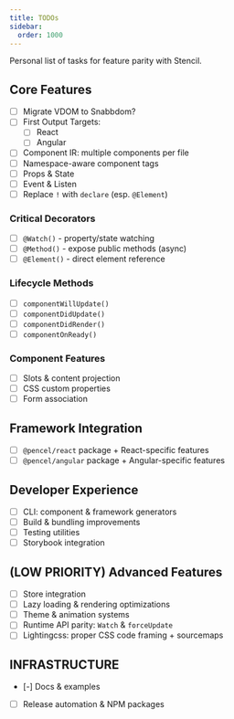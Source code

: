 ```yaml
---
title: TODOs
sidebar:
  order: 1000
---
```


Personal list of tasks for feature parity with Stencil.

## Core Features

- [ ] Migrate VDOM to Snabbdom?
- [ ] First Output Targets:
    - [ ] React
    - [ ] Angular
- [ ] Component IR: multiple components per file
- [ ] Namespace-aware component tags
- [ ] Props & State
- [ ] Event & Listen
- [ ] Replace `!` with `declare` (esp. `@Element`)

### Critical Decorators

- [ ] `@Watch()` - property/state watching
- [ ] `@Method()` - expose public methods (async)
- [ ] `@Element()` - direct element reference

### Lifecycle Methods

- [ ] `componentWillUpdate()`
- [ ] `componentDidUpdate()`
- [ ] `componentDidRender()`
- [ ] `componentOnReady()`

### Component Features

- [ ] Slots & content projection
- [ ] CSS custom properties
- [ ] Form association

## Framework Integration

- [ ] `@pencel/react` package + React-specific features
- [ ] `@pencel/angular` package + Angular-specific features

## Developer Experience

- [ ] CLI: component & framework generators
- [ ] Build & bundling improvements
- [ ] Testing utilities
- [ ] Storybook integration

## (LOW PRIORITY) Advanced Features

- [ ] Store integration
- [ ] Lazy loading & rendering optimizations
- [ ] Theme & animation systems
- [ ] Runtime API parity: `Watch` & `forceUpdate`
- [ ] Lightingcss: proper CSS code framing + sourcemaps

## INFRASTRUCTURE

- [-] Docs & examples
- [ ] Release automation & NPM packages
